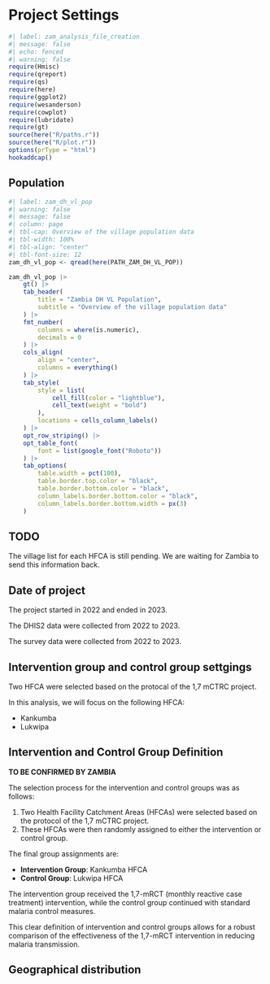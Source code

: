 # Project Settings

```r
#| label: zam_analysis_file_creation
#| message: false
#| echo: fenced
#| warning: false
require(Hmisc)
require(qreport)
require(qs)
require(here)
require(ggplot2)
require(wesanderson)
require(cowplot)
require(lubridate)
require(gt)
source(here("R/paths.r"))
source(here("R/plot.r"))
options(prType = "html")
hookaddcap()
```

## Population

```r
#| label: zam_dh_vl_pop
#| warning: false
#| message: false
#| column: page
#| tbl-cap: Overview of the village population data
#| tbl-width: 100%
#| tbl-align: "center"
#| tbl-font-size: 12 
zam_dh_vl_pop <- qread(here(PATH_ZAM_DH_VL_POP))

zam_dh_vl_pop |>
    gt() |>
    tab_header(
        title = "Zambia DH VL Population",
        subtitle = "Overview of the village population data"
    ) |>
    fmt_number(
        columns = where(is.numeric),
        decimals = 0
    ) |>
    cols_align(
        align = "center",
        columns = everything()
    ) |>
    tab_style(
        style = list(
            cell_fill(color = "lightblue"),
            cell_text(weight = "bold")
        ),
        locations = cells_column_labels()
    ) |>
    opt_row_striping() |>
    opt_table_font(
        font = list(google_font("Roboto"))
    ) |>
    tab_options(
        table.width = pct(100),
        table.border.top.color = "black",
        table.border.bottom.color = "black",
        column_labels.border.bottom.color = "black",
        column_labels.border.bottom.width = px(3)
    )

```


::: {.callout-warning}
## TODO
The village list for each HFCA is still pending. We are waiting for Zambia to send this information back.
:::


## Date of project

The project started in 2022 and ended in 2023.

The DHIS2 data were collected from 2022 to 2023.

The survey data were collected from 2022 to 2023.

## Intervention group and control group settgings

Two HFCA were selected based on the protocal of the 1,7 mCTRC project.

In this analysis, we will focus on the following HFCA:

-   Kankumba
-   Lukwipa


::: {.callout-note}
## Intervention and Control Group Definition

**TO BE CONFIRMED BY ZAMBIA**

The selection process for the intervention and control groups was as follows:

1. Two Health Facility Catchment Areas (HFCAs) were selected based on the protocol of the 1,7 mCTRC project.
2. These HFCAs were then randomly assigned to either the intervention or control group.

The final group assignments are:

- **Intervention Group**: Kankumba HFCA
- **Control Group**: Lukwipa HFCA

The intervention group received the 1,7-mRCT (monthly reactive case treatment) intervention, while the control group continued with standard malaria control measures.

This clear definition of intervention and control groups allows for a robust comparison of the effectiveness of the 1,7-mRCT intervention in reducing malaria transmission.
:::

## Geographical distribution
